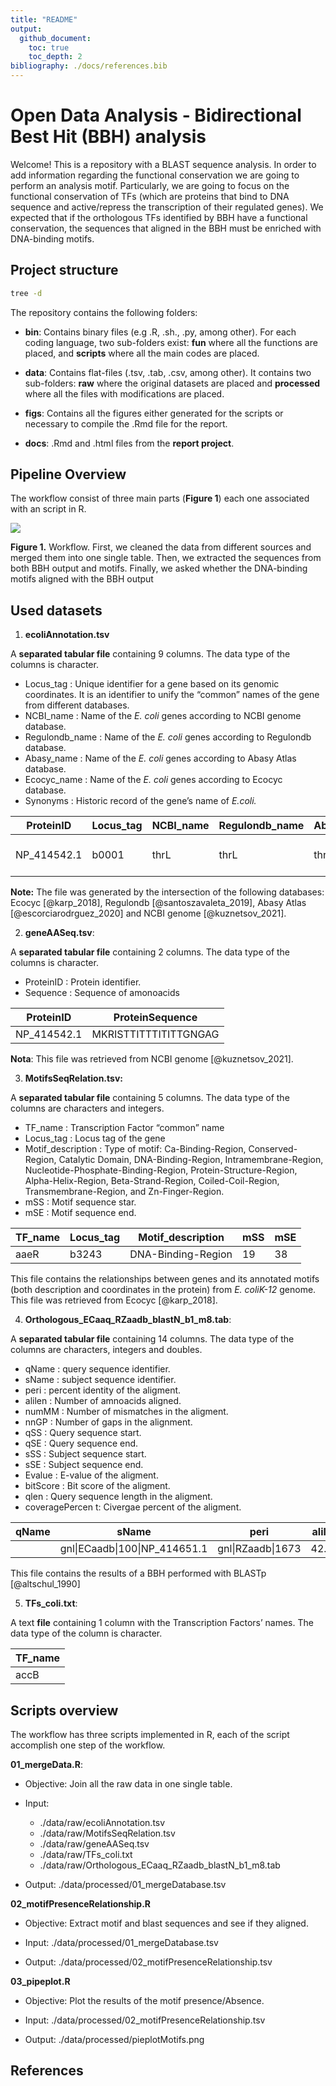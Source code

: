 ```yaml
---
title: "README"
output: 
  github_document:
    toc: true
    toc_depth: 2
bibliography: ./docs/references.bib
---
```


<span style="color:#035eab;">

# Open Data Analysis - Bidirectional Best Hit (BBH) analysis

</span>

<div align="justify">

Welcome! This is a repository with a BLAST sequence analysis. In order to add information regarding the functional conservation we are going to perform an analysis motif. Particularly, we are going to focus on the functional conservation of TFs (which are proteins that bind to DNA sequence and active/repress the transcription of their regulated genes). We expected that if the orthologous TFs identified by BBH have a functional conservation, the sequences that aligned in the BBH must be enriched with DNA-binding motifs.

</div>

<span style="color:#035eab;">

## Project structure

</span>

```bash
tree -d
```


The repository contains the following folders:

-   **bin**: Contains binary files (e.g .R, .sh., .py, among other). For
    each coding language, two sub-folders exist: **fun** where all the
    functions are placed, and **scripts** where all the main codes are
    placed.

-   **data**: Contains flat-files (.tsv, .tab, .csv, among other). It
    contains two sub-folders: **raw** where the original datasets are
    placed and **processed** where all the files with modifications are
    placed.

-   **figs**: Contains all the figures either generated for the scripts
    or necessary to compile the .Rmd file for the report.
    
-   **docs**: .Rmd and .html files from the **report project**.

<span style="color:#035eab;">

## Pipeline Overview

</span>

\nbsp

<div align="justify">

The workflow consist of three main parts (**Figure 1**) each one associated with an script in R.


![](./figs/framework.png)
\nbsp

**Figure 1.** Workflow. First, we cleaned the data from different sources and merged them into one single table. Then, we extracted the sequences from both BBH output and motifs. Finally, we asked whether the DNA-binding motifs aligned with the BBH output

</div>

\nbsp

<span style="color:#035eab;">

## Used datasets

</span>

1.  **ecoliAnnotation.tsv**

A **separated tabular file** containing 9 columns. The data type of the
columns is character.

-   Locus_tag <chr>: Unique identifier for a gene based on its genomic
    coordinates. It is an identifier to unify the "common" names of the
    gene from different databases.
-   NCBI_name <chr>: Name of the *E. coli* genes according to NCBI
    genome database.
-   Regulondb_name <chr>: Name of the *E. coli* genes according to
    Regulondb database.
-   Abasy_name <chr>: Name of the *E. coli* genes according to Abasy
    Atlas database.
-   Ecocyc_name <chr>: Name of the *E. coli* genes according to Ecocyc
    database.
-   Synonyms <chr>: Historic record of the gene's name of *E.coli.*

| ProteinID   | Locus_tag | NCBI_name | Regulondb_name | Abasy_name | Ecocyc_name | Synonyms     | RegulondbID               | EC_product |
|--------|--------|--------|--------|--------|--------|--------|--------|--------|
| NP_414542.1 | b0001     | thrL      | thrL           | thrL       | thrL        | ECK120001251 | thr operon leader peptide |            |

**Note:** The file was generated by the intersection of the following databases: Ecocyc [@karp_2018], Regulondb [@santoszavaleta_2019], Abasy Atlas [@escorciarodrguez_2020] and NCBI genome [@kuznetsov_2021].

2.  **geneAASeq.tsv**:

A **separated tabular file** containing 2 columns. The data type of the columns is character.

-   ProteinID <chr>: Protein identifier.
-   Sequence <chr>: Sequence of amonoacids

| ProteinID   | ProteinSequence       |
|-------------|-----------------------|
| NP_414542.1 | MKRISTTITTTITITTGNGAG |

**Nota**: This file was retrieved from NCBI genome [@kuznetsov_2021].

3.  **MotifsSeqRelation.tsv:**

A **separated tabular file** containing 5 columns. The data type of the columns are characters and integers.

<div align="justify">

-   TF_name <chr>: Transcription Factor "common" name
-   Locus_tag <chr>: Locus tag of the gene
-   Motif_description <chr>: Type of motif: Ca-Binding-Region, Conserved-Region, Catalytic Domain, DNA-Binding-Region, Intramembrane-Region,            Nucleotide-Phosphate-Binding-Region, Protein-Structure-Region, Alpha-Helix-Region, Beta-Strand-Region, Coiled-Coil-Region, Transmembrane-Region, and Zn-Finger-Region.
-   mSS <int>: Motif sequence star.
-   mSE <int>: Motif sequence end.

</div>

\nbsp

| TF_name | Locus_tag | Motif_description  | mSS | mSE |
|---------|-----------|--------------------|-----|-----|
| aaeR    | b3243     | DNA-Binding-Region | 19  | 38  |

\nbsp

This file contains the relationships between genes and its annotated motifs (both description and coordinates in the protein) from *E. coliK-12* genome. This file was retrieved from Ecocyc [@karp_2018].

4.  **Orthologous_ECaaq_RZaadb_blastN_b1_m8.tab**:

A **separated tabular file** containing 14 columns. The data type of the columns are characters, integers and doubles.

-   qName <chr>: query sequence identifier.
-   sName <chr>: subject sequence identifier.
-   peri <dbl>: percent identity of the aligment.
-   alilen <int>: Number of amnoacids aligned.
-   numMM <int>: Number of mismatches in the aligment.
-   nnGP <int>: Number of gaps in the alignment.
-   qSS <int>: Query sequence start.
-   qSE <int>: Query sequence end.
-   sSS <int>: Subject sequence start.
-   sSE <int>: Subject sequence end.
-   Evalue <dbl>: E-value of the aligment.
-   bitScore <dbl>: Bit score of the aligment.
-   qlen <int>: Query sequence length in the aligment.
-   coveragePercen t<dbl>: Civergae percent of the aligment.

\nbsp

| qName                         | sName             | peri  | alilen | numMM | nnGP | qSS | qSE | sSS | sSE | Evalue | bitScore | qlen | coveragePercent  |
|-----|-----|-----|-----|-----|-----|-----|-----|-----|-----|-----|-----|-----|-----|
|     | gnl\|ECaadb\|100\|NP_414651.1 | gnl\|RZaadb\|1673 | 42.28 | 272    | 150   | 4    | 27  | 296 | 15  | 281 | 2e-50  | 166      | 297  | 90.5723905723906 |

This file contains the results of a BBH performed with BLASTp
[@altschul_1990]

5.  **TFs_coli.txt**:

A text **file** containing 1 column with the Transcription Factors' names. The data type of the column is character.

\nbsp

| TF_name |
|---------|
| accB    |

\nbsp

<span style="color:#035eab;">

## Scripts overview

</span>

The workflow has three scripts implemented in R, each of the script
accomplish one step of the workflow.

**01_mergeData.R**:

-   Objective: Join all the raw data in one single table.

-   Input:

    -   ./data/raw/ecoliAnnotation.tsv
    -   ./data/raw/MotifsSeqRelation.tsv
    -   ./data/raw/geneAASeq.tsv
    -   ./data/raw/TFs_coli.txt
    -   ./data/raw/Orthologous_ECaaq_RZaadb_blastN_b1_m8.tab

-   Output: ./data/processed/01_mergeDatabase.tsv

\nbsp

**02_motifPresenceRelationship.R**

-   Objective: Extract motif and blast sequences and see if they
    aligned.

-   Input: ./data/processed/01_mergeDatabase.tsv

-   Output: ./data/processed/02_motifPresenceRelationship.tsv

**03_pipeplot.R**

-   Objective: Plot the results of the motif presence/Absence.

-   Input: ./data/processed/02_motifPresenceRelationship.tsv

-   Output: ./data/processed/pieplotMotifs.png

<span style="color:#035eab;">

## References

</span>

